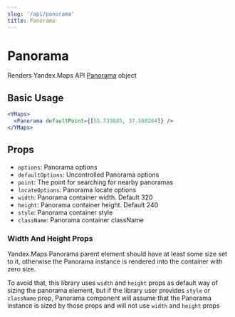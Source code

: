 ```yaml
---
slug: '/api/panorama'
title: Panorama
---
```


# Panorama

Renders Yandex.Maps API [Panorama][panorama] object

## Basic Usage

```jsx
<YMaps>
  <Panorama defaultPoint={[55.733685, 37.588264]} />
</YMaps>
```

## Props

- `options`: Panorama options
- `defaultOptions`: Uncontrolled Panorama options
- `point`: The point for searching for nearby panoramas
- `locateOptions`: Panorama locate options
- `width`: Panorama container width. Default 320
- `height`: Panorama container height. Default 240
- `style`: Panorama container style
- `className`: Panorama container className

### Width And Height Props

Yandex.Maps Panorama parent element should have at least some size set to it,
otherwise the Panorama instance is rendered into the container with zero size.

To avoid that, this library uses `width` and `height` props as default way of
sizing the panorama element, but if the library user provides `style` or
`className` prop, Panorama component will assume that the Panorama instance is
sized by those props and will not use `width` and `height` props

[panorama]:
  https://tech.yandex.ru/maps/doc/jsapi/2.1/ref/reference/panorama.Player-docpage/

